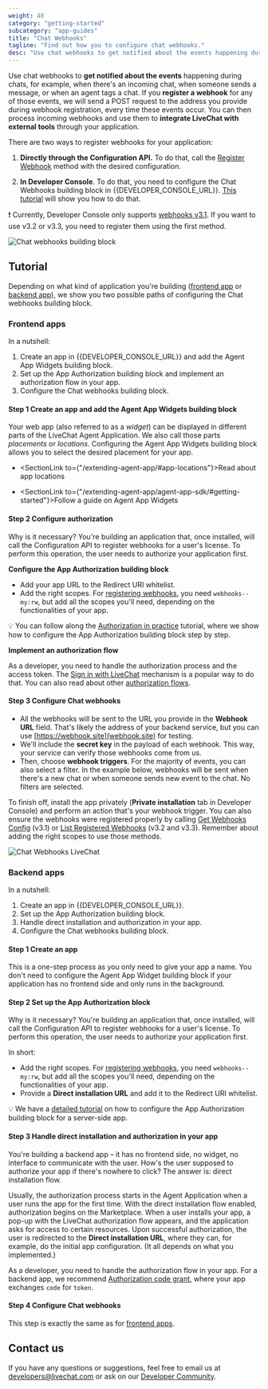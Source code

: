 ```yaml
---
weight: 40
category: "getting-started"
subcategory: "app-guides"
title: "Chat Webhooks"
tagline: "Find out how you to configure chat webhooks."
desc: "Use chat webhooks to get notified about the events happening during chats, for example, when there is an incoming chat, when someone sends a message, or when an agent tags a chat."
---
```


Use chat webhooks to **get notified about the events** happening during chats, for example, when there's an incoming chat, when someone sends a message, or when an agent tags a chat. If you **register a webhook** for any of those events, we will send a POST request to the address you provide during webhook registration, every time these events occur. You can then process incoming webhooks and use them to **integrate LiveChat with external tools** through your application.

There are two ways to register webhooks for your application:

1. **Directly through the Configuration API.** To do that, call the [Register Webhook](/management/configuration-api/#register-webhook) method with the desired configuration.

2. **In Developer Console**. To do that, you need to configure the Chat Webhooks building block in {{DEVELOPER_CONSOLE_URL}}. [This tutorial](#tutorial) will show you how to do that.
  
  ❗️ Currently, Developer Console only supports [webhooks v3.1](/management/configuration-api/v3.1/#webhooks). If you want to use v3.2 or v3.3, you need to register them using the first method.

![Chat webhooks building block](livechat-chat-webhooks.png)

## Tutorial

Depending on what kind of application you're building ([frontend app](#frontend-apps) or [backend app](#backend-apps)), we show you two possible paths of configuring the Chat webhooks building block.

### Frontend apps

In a nutshell:

1. Create an app in {{DEVELOPER_CONSOLE_URL}} and add the Agent App Widgets building block.
2. Set up the App Authorization building block and implement an authorization flow in your app.
3. Configure the Chat webhooks building block.

#### Step 1 Create an app and add the Agent App Widgets building block

Your web app (also referred to as a *widget*) can be displayed in different parts of the LiveChat Agent Application. We also call those parts *placements* or *locations*. Configuring the Agent App Widgets building block allows you to select the desired placement for your app.

- <SectionLink to={"/extending-agent-app/#app-locations"}>Read about app locations</SectionLink>

- <SectionLink to={"/extending-agent-app/agent-app-sdk/#getting-started"}>Follow a guide on Agent App Widgets</SectionLink>

#### Step 2 Configure authorization

Why is it necessary? You're building an application that, once installed, will call the Configuration API to register webhooks for a user's license. To perform this operation, the user needs to authorize your application first.

**Configure the App Authorization building block**
   - Add your app URL to the Redirect URI whitelist.
   - Add the right scopes. For [registering webhooks](/management/configuration-api/#register-webhook), you need `webhooks--my:rw`, but add all the scopes you'll need, depending on the functionalities of your app.
   
   💡 You can follow along the [Authorization in practice](/getting-started/authorization/authorization-in-practice/) tutorial, where we show how to configure the App Authorization building block step by step.

**Implement an authorization flow**

As a developer, you need to handle the authorization process and the access token. The [Sign in with LiveChat](/authorization/sign-in-with-livechat/) mechanism is a popular way to do that. You can also read about other [authorization flows](/authorization/authorizing-api-calls/#agent-authorization-flows).

#### Step 3 Configure Chat webhooks

- All the webhooks will be sent to the URL you provide in the **Webhook URL** field. That's likely the address of your backend service, but you can use [https://webhook.site](webhook.site) for testing.
- We'll include the **secret key** in the payload of each webhook. This way, your service can verify those webhooks come from us.
- Then, choose **webhook triggers**. For the majority of events, you can also select a filter. In the example below, webhooks will be sent when there's a new chat or when someone sends new event to the chat. No filters are selected.

To finish off, install the app privately (**Private installation** tab in Developer Console) and perform an action that's your webhook trigger. You can also ensure the webhooks were registered properly by calling [Get Webhooks Config](/management/configuration-api/v3.1/#get-webhooks-config) (v3.1) or [List Registered Webhooks](/management/configuration-api/#list-registered-webhooks) (v3.2 and v3.3). Remember about adding the right scopes to use those methods.

![Chat Webhooks LiveChat](./livechat-chat-webhooks-block-developer-console.png)

### Backend apps

In a nutshell:

1. Create an app in {{DEVELOPER_CONSOLE_URL}}.
2. Set up the App Authorization building block.
3. Handle direct installation and authorization in your app.
4. Configure the Chat webhooks building block.

#### Step 1 Create an app

This is a one-step process as you only need to give your app a name. You don't need to configure the Agent App Widget building block if your application has no frontend side and only runs in the background.

#### Step 2 Set up the App Authorization block

Why is it necessary? You're building an application that, once installed, will call the Configuration API to register webhooks for a user's license. To perform this operation, the user needs to authorize your application first.

In short:

- Add the right scopes. For [registering webhooks](/management/configuration-api/#register-webhook), you need `webhooks--my:rw`, but add all the scopes you'll need, depending on the functionalities of your app.
- Provide a **Direct installation URL** and add it to the Redirect URI whitelist.

💡 We have a [detailed tutorial](/getting-started/authorization/authorization-in-practice/) on how to configure the App Authorization building block for a server-side app. 

#### Step 3 Handle direct installation and authorization in your app

You're building a backend app – it has no frontend side, no widget, no interface to communicate with the user. How's the user supposed to authorize your app if there's nowhere to click? The answer is: direct installation flow.

Usually, the authorization process starts in the Agent Application when a user runs the app for the first time. With the direct installation flow enabled, authorization begins on the Marketplace. When a user installs your app, a pop-up with the LiveChat authorization flow appears, and the application asks for access to certain resources. Upon successful authorization, the user is redirected to the **Direct installation URL**, where they can, for example, do the initial app configuration. (It all depends on what you implemented.)

As a developer, you need to handle the authorization flow in your app. For a backend app, we recommend [Authorization code grant](/authorization/authorizing-api-calls/#authorization-code-grant), where your app exchanges `code` for `token`.

#### Step 4 Configure Chat webhooks

This step is exactly the same as for [frontend apps](#3-configure-chat-webhooks).

## Contact us

If you have any questions or suggestions, feel free to email us at [developers@livechat.com](mailto:developers@livechat.com) or ask on our <a href="https://www.livechat.com/community/" target="_blank">Developer Community</a>.
